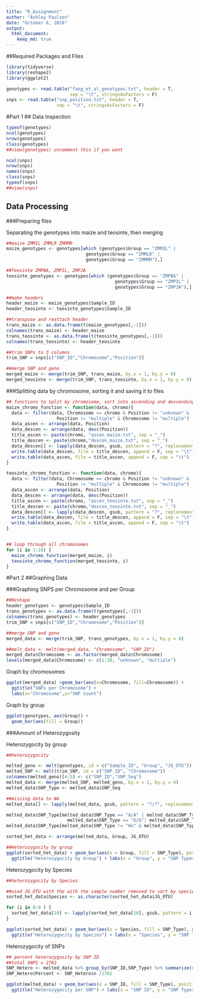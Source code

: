 ```yaml
---
title: "R_Assignment"
author: "Ashley Paulsen"
date: "October 8, 2018"
output: 
  html_document:
    keep_md: true
---
```


##Required Packages and Files

```r
library(tidyverse)
library(reshape2)
library(ggplot2)

genotypes <- read.table("fang_et_al_genotypes.txt", header = T,
                        sep = "\t", stringsAsFactors = F)
snps <- read.table("snp_position.txt", header = T,
                   sep = "\t", stringsAsFactors = F)
```

#Part 1
## Data Inspection

```r
typeof(genotypes)
ncol(genotypes)
nrow(genotypes)
class(genotypes)
##view(genotypes) uncomment this if you want

ncol(snps)
nrow(snps)
names(snps)
class(snps)
typeof(snps)
##view(snps)
```

## Data Processing

###Preparing files

Separating the genotypes into maize and teosinte, then merging

``` r
##maize ZMMIL ZMMLR ZMMMR
maize_genotypes <- genotypes[which (genotypes$Group == "ZMMIL" |
                              genotypes$Group == "ZMMLR" |
                              genotypes$Group == "ZMMMR"),]

##Teosinte ZMPBA, ZMPIL, ZMPJA
teosinte_genotypes <- genotypes[which (genotypes$Group == "ZMPBA" |
                                         genotypes$Group == "ZMPIL" |
                                         genotypes$Group == "ZMPJA"),]

##make headers
header_maize <- maize_genotypes$Sample_ID
header_teosinte <- teosinte_genotypes$Sample_ID

##transpose and reattach header
trans_maize <- as.data.frame(t(maize_genotypes[,-1]))
colnames(trans_maize) <- header_maize
trans_teosinte <- as.data.frame(t(teosinte_genotypes[,-1]))
colnames(trans_teosinte) <- header_teosinte

##trim SNPs to 3 columns
trim_SNP = snps[c("SNP_ID","Chromosome","Position")]

##merge SNP and geno
merged_maize <- merge(trim_SNP, trans_maize, by.x = 1, by.y = 0)
merged_teosinte <- merge(trim_SNP, trans_teosinte, by.x = 1, by.y = 0)
```

###Splitting data by chromosome, sorting it and saving it to files

```r
## functions to split by chromosome, sort into ascending and descending, and write to files
maize_chromo_function <- function(data, chromo){
  data <- filter(data, Chromosome == chromo & Position != "unknown" &
                   Position != "multiple" & Chromosome != "multiple")
  data_ascen <- arrange(data, Position)
  data_descen <- arrange(data, desc(Position))
  title_ascen <- paste(chromo, "ascen_maize.txt", sep = "_")
  title_descen <- paste(chromo,"descen_maize.txt", sep = "_")
  data_descen[] <- lapply(data_descen, gsub, pattern = "?", replacement = "-", fixed = TRUE)
  write.table(data_descen, file = title_descen, append = F, sep = "\t")
  write.table(data_ascen, file = title_ascen, append = F, sep = "\t")
}

teosinte_chromo_function <- function(data, chromo){
  data <- filter(data, Chromosome == chromo & Position != "unknown" &
                   Position != "multiple" & Chromosome != "multiple")
  data_ascen <- arrange(data, Position)
  data_descen <- arrange(data, desc(Position))
  title_ascen <- paste(chromo, "ascen_teosinte.txt", sep = "_")
  title_descen <- paste(chromo,"descen_teosinte.txt", sep = "_")
  data_descen[] <- lapply(data_descen, gsub, pattern = "?", replacement = "-", fixed = TRUE)
  write.table(data_descen, file = title_descen, append = F, sep = "\t")
  write.table(data_ascen, file = title_ascen, append = F, sep = "\t")
}


## loop through all chromosomes
for (i in 1:10) {
  maize_chromo_function(merged_maize, i)
  teosinte_chromo_function(merged_teosinte, i)
}
```

#Part 2
##Graphing Data

###Graphing SNPS per Chromosome and per Group

```r
##Reshape
header_genotypes <- genotypes$Sample_ID
trans_genotypes <- as.data.frame(t(genotypes[,-1]))
colnames(trans_genotypes) <- header_genotypes
trim_SNP = snps[c("SNP_ID","Chromosome","Position")]

##merge SNP and geno
merged_data <- merge(trim_SNP, trans_genotypes, by.x = 1, by.y = 0)

##melt_data <- melt(merged_data, "Chromosome", "SNP_ID")
merged_data$Chromosome <- as.factor(merged_data$Chromosome)
levels(merged_data$Chromosome) <- c(1:10, "unknown", "multiple")
```

Graph by chromosomes

```r
ggplot(merged_data) +geom_bar(aes(x=Chromosome, fill=Chromosome)) + 
  ggtitle("SNPs per Chromosome") + 
  labs(x="Chromosome",y="SNP Count")
```

Graph by group

```r
ggplot(genotypes, aes(Group)) +
  geom_bar(aes(fill = Group))
```

###Amount of Heterozygosity

Heterozygocity by group

```r
##heterozygocity

melted_geno <- melt(genotypes, id = c("Sample_ID", "Group", "JG_OTU"))
melted_SNP <- melt(trim_SNP, id = c("SNP_ID", "Chromosome"))
colnames(melted_geno)[4:5] <- c("SNP_ID","SNP_Seq")
melted_data <- merge(melted_SNP, melted_geno, by.x = 1, by.y = 4)
melted_data$SNP_Type <- melted_data$SNP_Seq

##missing data to NA
melted_data[] <- lapply(melted_data, gsub, pattern = "?/?", replacement = "NA", fixed = TRUE)

melted_data$SNP_Type[melted_data$SNP_Type == "A/A" | melted_data$SNP_Type == "T/T" |
                       melted_data$SNP_Type == "G/G"| melted_data$SNP_Type == "C/C"] <- "Ho"
melted_data$SNP_Type[melted_data$SNP_Type != "Ho" & melted_data$SNP_Type != "NA"] <- "Ht"

sorted_het_data <- arrange(melted_data, Group, JG_OTU)

##Heterozygocity by group
ggplot(sorted_het_data) + geom_bar(aes(x = Group, fill = SNP_Type), position = "fill") +
  ggtitle("Heterozygocity by Group") + labs(x = "Group", y = "SNP Types")
```

Heterozygocity by Species

```r
##heterozygocity by Species

##used JG_OTU with the with the sample number removed to sort by species
sorted_het_data$Species <- as.character(sorted_het_data$JG_OTU)

for (i in 0:9 ) {
  sorted_het_data[10] <- lapply(sorted_het_data[10], gsub, pattern = i , replacement = "", fixed = TRUE)
}

ggplot(sorted_het_data) + geom_bar(aes(x = Species, fill = SNP_Type), position = "fill") +
  ggtitle("Heterozygocity by Species") + labs(x = "Species", y = "SNP Types")
```

Heterozygocity of SNPs

```r
## percent heterozygosity by SNP ID
##total SNPS = 2782
SNP_Hetero <- melted_data %>% group_by(SNP_ID,SNP_Type) %>% summarize(n=n())
SNP_Hetero$Percent <- SNP_Hetero$n /2782

ggplot(melted_data) + geom_bar(aes(x = SNP_ID, fill = SNP_Type), position = "fill") +
  ggtitle("Heterozygocity per SNP") + labs(x = "SNP ID", y = "SNP Types")
```


